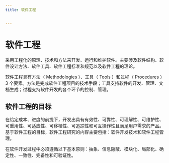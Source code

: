 ```yaml
---
title: 软件工程


---
```


# 软件工程

采用工程化的原理、技术和方法来开发、运行和维护软件。主要涉及软件结构、软件设计方法、软件工具、软件工程标准和规范以及软件工程的理论。

软件工程具有方法（ Methodologies ）、工具（ Tools ）和过程（ Procedures ）3 个要素。方法是完成软件工程项目的技术手段；工具支持软件的开发、管理、文档生成；过程支持软件开发的各个环节的控制、管理。

## 软件工程的目标

在给定成本、进度的前提下，开发出具有有效性、可靠性、可理解性、可维护性、可重用性、可适应性、可移植性、可追踪性和可互操作性且满足用户需求的产品。基于软件工程的目标，软件工程研究的内容主要包括：软件开发技术和软件工程管理。

在软件开发过程中必须遵循以下基本原则：抽象、信息隐蔽、模块化、局部化、确定性、一致性、完备性和可验证性。

            